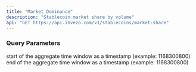 ```yaml
---
title: "Market Dominance"
description: "Stablecoin market share by volume"
api: "GET https://api.invezo.com/v1/stablecoins/market-share"
---
```

    
### Query Parameters
        
<ParamField query="min" type="int" required>
    start of the aggregate time window as a timestamp (example: 1168300800)
</ParamField>
            
<ParamField query="max" type="int" required>
    end of the aggregate time window as a timestamp (example: 1168300800)
</ParamField>
            